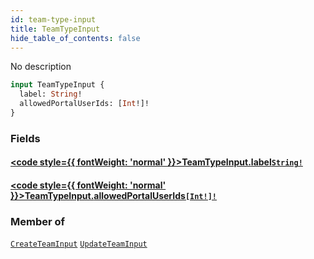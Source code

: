 ```yaml
---
id: team-type-input
title: TeamTypeInput
hide_table_of_contents: false
---
```








No description

```graphql
input TeamTypeInput {
  label: String!
  allowedPortalUserIds: [Int!]!
}
```


### Fields

#### [<code style={{ fontWeight: 'normal' }}>TeamTypeInput.<b>label</b></code>](#)<Bullet />[`String!`](/api/graphql/documentation/scalars/string) <Badge class="secondary" text="non-null"/> <Badge class="secondary" text="scalar"/>
> 
> 

#### [<code style={{ fontWeight: 'normal' }}>TeamTypeInput.<b>allowedPortalUserIds</b></code>](#)<Bullet />[`[Int!]!`](/api/graphql/documentation/scalars/int) <Badge class="secondary" text="non-null"/> <Badge class="secondary" text="scalar"/>
> 
> 



### Member of

[`CreateTeamInput`](/api/graphql/documentation/inputs/create-team-input)  <Badge class="secondary" text="input"/><Bullet />[`UpdateTeamInput`](/api/graphql/documentation/inputs/update-team-input)  <Badge class="secondary" text="input"/>



